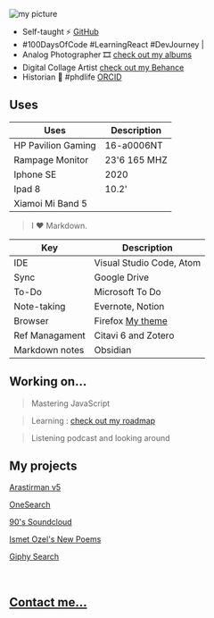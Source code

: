 
![](https://pbs.twimg.com/profile_images/1392896862093459456/tcTntWXP_400x400.jpg "my picture")

- Self-taught ⚡️ [GitHub](https://github.com/Ted2xmen/)
- #100DaysOfCode #LearningReact #DevJourney |
- Analog Photographer 🎞️ [check out my albums](https://www.lomography.com/homes/lunaparkbuyucusu/albums)
- Digital Collage Artist [check out my Behance](https://www.behance.net/Ted2xmen)
- Historian 📗 #phdlife [ORCID](https://orcid.org/0000-0001-8587-3369)


## Uses

| Uses                   |   Description       |
| ---------------------- | ------------------- |
| HP Pavilion Gaming     | 16-a0006NT          |
| Rampage Monitor        | 23'6 165 MHZ        |
| Iphone SE              | 2020                |
| Ipad 8                 | 10.2'               |
| Xiamoi Mi Band 5       |                     |


> I ♥ Markdown.

| Key                     | Description                |
| ----------------------  | -------------------------- |
| IDE                   | Visual Studio Code, Atom   |
| Sync                    | Google Drive               |
| To-Do                   | Microsoft To Do            |
| Note-taking             | Evernote, Notion           |
| Browser                 | Firefox  [My theme](https://addons.mozilla.org/tr/firefox/addon/ted2xmen/)             |
| Ref Managament          | Citavi 6 and Zotero        |
| Markdown notes          | Obsidian                   |


## Working on...

> Mastering JavaScript

> Learning :  [check out my roadmap](/roadmap) 

> Listening podcast and looking around



## My projects



[Arastirman v5 ](https://arastirmanv4.vercel.app/)

[OneSearch](https://searchon.vercel.app/)

[90's Soundcloud](https://ted2xmen.github.io/onemonth-soundcloud90/)

[Ismet Ozel's New Poems](https://ted2xmen.github.io/random-ozel/)

[Giphy Search ](https://ted2xmen.github.io/giphy-onemonth-engine/)

<br />




## [Contact me...](/contact)

